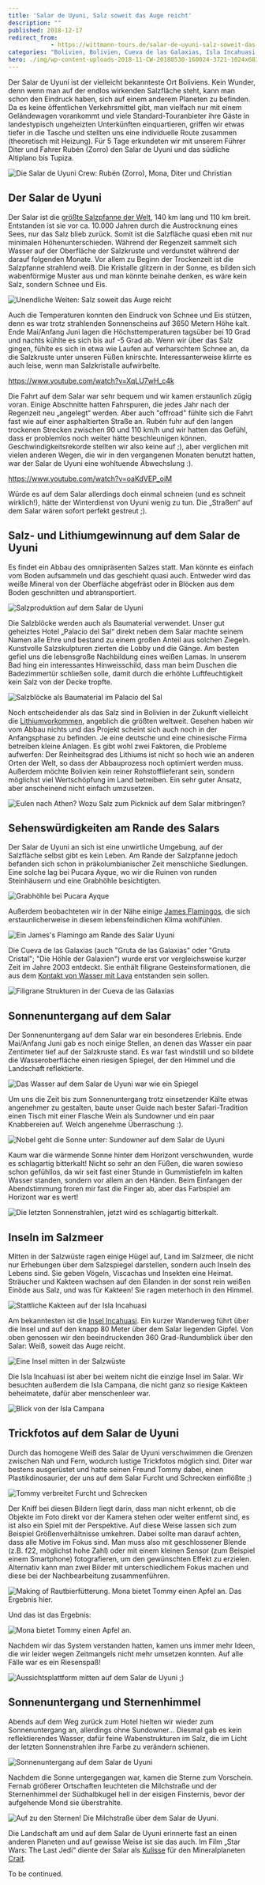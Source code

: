 ```yaml
---
title: 'Salar de Uyuni, Salz soweit das Auge reicht'
description: ""
published: 2018-12-17
redirect_from: 
            - https://wittmann-tours.de/salar-de-uyuni-salz-soweit-das-auge-reicht/
categories: "Bolivien, Bolivien, Cueva de las Galaxias, Isla Incahuasi, Natur, Pucara Ayque, Salar, Salar de Uyuni, Salz, Uyuni"
hero: ./img/wp-content-uploads-2018-11-CW-20180530-160024-3721-1024x683.jpg
---
```

Der Salar de Uyuni ist der vielleicht bekannteste Ort Boliviens. Kein Wunder, denn wenn man auf der endlos wirkenden Salzfläche steht, kann man schon den Eindruck haben, sich auf einem anderem Planeten zu befinden. Da es keine öffentlichen Verkehrsmittel gibt, man vielfach nur mit einem Geländewagen vorankommt und viele Standard-Touranbieter ihre Gäste in landestypisch ungeheizten Unterkünften einquartieren, griffen wir etwas tiefer in die Tasche und stellten uns eine individuelle Route zusammen (theoretisch mit Heizung). Für 5 Tage erkundeten wir mit unserem Führer Diter und Fahrer Rubén (Zorro) den Salar de Uyuni und das südliche Altiplano bis Tupiza.

![Die Salar de Uyuni Crew: Rubén (Zorro), Mona, Diter und Christian](./img/wp-content-uploads-2018-11-CW-20180530-160024-3721-1024x683.jpg)

<!--more-->

## Der Salar de Uyuni

Der Salar ist die [größte Salzpfanne der Welt](https://de.wikipedia.org/wiki/Salar_de_Uyuni), 140 km lang und 110 km breit. Entstanden ist sie vor ca. 10.000 Jahren durch die Austrocknung eines Sees, nur das Salz blieb zurück. Somit ist die Salzfläche quasi eben mit nur minimalen Höhenunterschieden. Während der Regenzeit sammelt sich Wasser auf der Oberfläche der Salzkruste und verdunstet während der darauf folgenden Monate. Vor allem zu Beginn der Trockenzeit ist die Salzpfanne strahlend weiß. Die Kristalle glitzern in der Sonne, es bilden sich wabenförmige Muster aus und man könnte beinahe denken, es wäre kein Salz, sondern Schnee und Eis.

![Unendliche Weiten: Salz soweit das Auge reicht](./img/wp-content-uploads-2018-11-CW-20180529-121647-3358-1024x683.jpg)

Auch die Temperaturen konnten den Eindruck von Schnee und Eis stützen, denn es war trotz strahlenden Sonnenscheins auf 3650 Metern Höhe kalt. Ende Mai/Anfang Juni lagen die Höchsttemperaturen tagsüber bei 10 Grad und nachts kühlte es sich bis auf -5 Grad ab. Wenn wir über das Salz gingen, fühlte es sich in etwa wie Laufen auf verharschtem Schnee an, da die Salzkruste unter unseren Füßen knirschte. Interessanterweise klirrte es auch leise, wenn man Salzkristalle aufwirbelte.

https://www.youtube.com/watch?v=XqLU7wH_c4k

Die Fahrt auf dem Salar war sehr bequem und wir kamen erstaunlich zügig voran. Einige Abschnitte hatten Fahrspuren, die jedes Jahr nach der Regenzeit neu „angelegt“ werden. Aber auch "offroad" fühlte sich die Fahrt fast wie auf einer asphaltierten Straße an. Rubén fuhr auf den langen trockenen Strecken zwischen 90 und 110 km/h und wir hatten das Gefühl, dass er problemlos noch weiter hätte beschleunigen können. Geschwindigkeitsrekorde stellten wir also keine auf ;), aber verglichen mit vielen anderen Wegen, die wir in den vergangenen Monaten benutzt hatten, war der Salar de Uyuni eine wohltuende Abwechslung :).

https://www.youtube.com/watch?v=oaKdVEP_oiM

Würde es auf dem Salar allerdings doch einmal schneien (und es schneit wirklich!), hätte der Winterdienst von Uyuni wenig zu tun. Die „Straßen“ auf dem Salar wären sofort perfekt gestreut ;).

## Salz- und Lithiumgewinnung auf dem Salar de Uyuni

Es findet ein Abbau des omnipräsenten Salzes statt. Man könnte es einfach vom Boden aufsammeln und das geschieht quasi auch. Entweder wird das weiße Mineral von der Oberfläche abgefräst oder in Blöcken aus dem Boden geschnitten und abtransportiert.

![Salzproduktion auf dem Salar de Uyuni](http://wittmann-tours.de/wp-content/uploads/2018/11/CW-20180529-094508-3309-1024x576.jpg)

Die Salzblöcke werden auch als Baumaterial verwendet. Unser gut geheiztes Hotel „Palacio del Sal“ direkt neben dem Salar machte seinem Namen alle Ehre und bestand zu einem großen Anteil aus solchen Ziegeln. Kunstvolle Salzskulpturen zierten die Lobby und die Gänge. Am besten gefiel uns die lebensgroße Nachbildung eines weißen Lamas. In unserem Bad hing ein interessantes Hinweisschild, dass man beim Duschen die Badezimmertür schließen solle, damit durch die erhöhte Luftfeuchtigkeit kein Salz von der Decke tropfte.

![Salzblöcke als Baumaterial im Palacio del Sal](./img/wp-content-uploads-2018-11-CW-20180529-164517-3506-1024x683.jpg)

Noch entscheidender als das Salz sind in Bolivien in der Zukunft vielleicht die [Lithiumvorkommen](https://www.dw.com/en/bolivias-evo-morales-plans-lithium-mining-offensive/a-39727810), angeblich die größten weltweit. Gesehen haben wir vom Abbau nichts und das Projekt scheint sich auch noch in der Anfangsphase zu befinden. Je eine deutsche und eine chinesische Firma betreiben kleine Anlagen. Es gibt wohl zwei Faktoren, die Probleme aufwerfen: Der Reinheitsgrad des Lithiums ist nicht so hoch wie an anderen Orten der Welt, so dass der Abbauprozess noch optimiert werden muss. Außerdem möchte Bolivien kein reiner Rohstofflieferant sein, sondern möglichst viel Wertschöpfung im Land betreiben. Ein sehr guter Ansatz, aber anscheinend nicht einfach umzusetzen.

![Eulen nach Athen? Wozu Salz zum Picknick auf dem Salar mitbringen?](./img/wp-content-uploads-2018-11-CW-20180529-113512-1841-1024x683.jpg)

## Sehenswürdigkeiten am Rande des Salars

Der Salar de Uyuni an sich ist eine unwirtliche Umgebung, auf der Salzfläche selbst gibt es kein Leben. Am Rande der Salzpfanne jedoch befanden sich schon in präkolumbianischer Zeit menschliche Siedlungen. Eine solche lag bei Pucara Ayque, wo wir die Ruinen von runden Steinhäusern und eine Grabhöhle besichtigten.

![Grabhöhle bei Pucara Ayque](./img/wp-content-uploads-2018-11-CW-20180529-131853-3376-HDR-1024x683.jpg)

Außerdem beobachteten wir in der Nähe einige [James Flamingos](https://de.wikipedia.org/wiki/James-Flamingo), die sich erstaunlicherweise in diesem lebensfeindlichen Klima wohlfühlen.

![Ein James's Flamingo am Rande des Salar Uyuni](./img/wp-content-uploads-2018-11-CW-20180529-135124-3394-1024x683.jpg)

Die Cueva de las Galaxias (auch "Gruta de las Galaxias" oder "Gruta Cristal"; "Die Höhle der Galaxien") wurde erst vor vergleichsweise kurzer Zeit im Jahre 2003 entdeckt. Sie enthält filigrane Gesteinsformationen, die aus dem [Kontakt von Wasser mit Lava](http://uyuniland.com/uyuni/informacion-turistica-de-uyuni.php) entstanden sein sollen.

![Filigrane Strukturen in der Cueva de las Galaxias](./img/wp-content-uploads-2018-11-CW-20180530-132107-3626-1024x683.jpg)

## Sonnenuntergang auf dem Salar

Der Sonnenuntergang auf dem Salar war ein besonderes Erlebnis. Ende Mai/Anfang Juni gab es noch einige Stellen, an denen das Wasser ein paar Zentimeter tief auf der Salzkruste stand. Es war fast windstill und so bildete die Wasseroberfläche einen riesigen Spiegel, der den Himmel und die Landschaft reflektierte.

![Das Wasser auf dem Salar de Uyuni war wie ein Spiegel](./img/wp-content-uploads-2018-11-CW-20180529-153144-3430-1024x683.jpg)

Um uns die Zeit bis zum Sonnenuntergang trotz einsetzender Kälte etwas angenehmer zu gestalten, baute unser Guide nach bester Safari-Tradition einen Tisch mit einer Flasche Wein als Sundowner und ein paar Knabbereien auf. Welch angenehme Überraschung :).

![Nobel geht die Sonne unter: Sundowner auf dem Salar de Uyuni](./img/wp-content-uploads-2018-11-CW-20180529-151844-3415-1024x683.jpg)

Kaum war die wärmende Sonne hinter dem Horizont verschwunden, wurde es schlagartig bitterkalt! Nicht so sehr an den Füßen, die waren sowieso schon gefühllos, da wir seit fast einer Stunde in Gummistiefeln im kalten Wasser standen, sondern vor allem an den Händen. Beim Einfangen der Abendstimmung froren mir fast die Finger ab, aber das Farbspiel am Horizont war es wert!

![Die letzten Sonnenstrahlen, jetzt wird es schlagartig bitterkalt.](./img/wp-content-uploads-2018-11-CW-20180529-155501-3463-1024x683.jpg)

## Inseln im Salzmeer

Mitten in der Salzwüste ragen einige Hügel auf, Land im Salzmeer, die nicht nur Erhebungen über dem Salzspiegel darstellen, sondern auch Inseln des Lebens sind. Sie geben Vögeln, Viscachas und Insekten eine Heimat. Sträucher und Kakteen wachsen auf den Eilanden in der sonst rein weißen Einöde aus Salz, und was für Kakteen! Sie ragen meterhoch in den Himmel.

![Stattliche Kakteen auf der Isla Incahuasi](./img/wp-content-uploads-2018-11-CW-20180530-084151-3542-1024x683.jpg)

Am bekanntesten ist die [Insel Incahuasi](https://de.wikipedia.org/wiki/Isla_Incahuasi). Ein kurzer Wanderweg führt über die Insel und auf den knapp 80 Meter über dem Salar liegenden Gipfel. Von oben genossen wir den beeindruckenden 360 Grad-Rundumblick über den Salar: Weiß, soweit das Auge reicht.

![Eine Insel mitten in der Salzwüste](./img/wp-content-uploads-2018-11-CW-20180530-090451-3553-1024x683.jpg)

Die Isla Incahuasi ist aber bei weitem nicht die einzige Insel im Salar. Wir besuchten außerdem die Isla Campana, die nicht ganz so riesige Kakteen beheimatete, dafür aber menschenleer war.

![Blick von der Isla Campana](./img/wp-content-uploads-2018-11-CW-20180530-104749-2-1024x576.jpg)

## Trickfotos auf dem Salar de Uyuni

Durch das homogene Weiß des Salar de Uyuni verschwimmen die Grenzen zwischen Nah und Fern, wodurch lustige Trickfotos möglich sind. Diter war bestens ausgerüstet und hatte seinen Freund Tommy dabei, einen Plastikdinosaurier, der uns auf dem Salar Furcht und Schrecken einflößte ;)

![Tommy verbreitet Furcht und Schrecken](./img/wp-content-uploads-2018-11-APC_1598-1024x768.jpg)

Der Kniff bei diesen Bildern liegt darin, dass man nicht erkennt, ob die Objekte im Foto direkt vor der Kamera stehen oder weiter entfernt sind, es ist also ein Spiel mit der Perspektive. Auf diese Weise lassen sich zum Beispiel Größenverhältnisse umkehren. Dabei sollte man darauf achten, dass alle Motive im Fokus sind. Man muss also mit geschlossener Blende (z.B. f22, möglichst hohe Zahl) oder mit einem kleinen Sensor (zum Beispiel einem Smartphone) fotografieren, um den gewünschten Effekt zu erzielen. Alternativ kann man zwei Bilder mit unterschiedlichem Fokus machen und diese bei der Nachbearbeitung zusammenführen.

![Making of Rautbierfütterung. Mona bietet Tommy einen Apfel an. Das Ergebnis hier.](./img/wp-content-uploads-2018-11-CW-20180530-150211-1918-1024x576.jpg)

Und das ist das Ergebnis:

![Mona bietet Tommy einen Apfel an.](./img/wp-content-uploads-2018-11-CW-20180530-150301-3673-1024x683.jpg)

Nachdem wir das System verstanden hatten, kamen uns immer mehr Ideen, die wir leider wegen Zeitmangels nicht mehr umsetzen konnten. Auf alle Fälle war es ein Riesenspaß!

![Aussichtsplattform mitten auf dem Salar de Uyuni ;)](./img/wp-content-uploads-2018-11-CW-20180530-150443-1920-1024x683.jpg)

## Sonnenuntergang und Sternenhimmel

Abends auf dem Weg zurück zum Hotel hielten wir wieder zum Sonnenuntergang an, allerdings ohne Sundowner… Diesmal gab es kein reflektierendes Wasser, dafür feine Wabenstrukturen im Salz, die im Licht der letzten Sonnenstrahlen ihre Farbe zu verändern schienen.

![Sonnenuntergang auf dem Salar de Uyuni](./img/wp-content-uploads-2018-11-CW-20180530-154802-3688-1024x683.jpg)

Nachdem die Sonne untergegangen war, kamen die Sterne zum Vorschein. Fernab größerer Ortschaften leuchteten die Milchstraße und der Sternenhimmel der Südhalbkugel hell in der eisigen Finsternis, bevor der aufgehende Mond sie überstrahlte.

![Auf zu den Sternen! Die Milchstraße über dem Salar de Uyuni.](./img/wp-content-uploads-2018-11-CW-20180530-165731-3729-1024x683.jpg)

Die Landschaft am und auf dem Salar de Uyuni erinnerte fast an einen anderen Planeten und auf gewisse Weise ist sie das auch. Im Film „Star Wars: The Last Jedi“ diente der Salar als [Kulisse](https://www.dw.com/es/bolivia-star-wars-los-%C3%BAltimos-jedi-se-film%C3%B3-en-el-salar-de-uyuni/a-38541679) für den Mineralplaneten [Crait](https://de.wikipedia.org/wiki/Orte_aus_Star_Wars#Crait).

To be continued.
